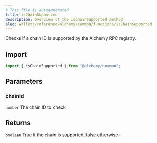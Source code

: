 ```yaml
---
# This file is autogenerated
title: isChainSupported
description: Overview of the isChainSupported method
slug: wallets/reference/alchemy/common/functions/isChainSupported
---
```


Checks if a chain ID is supported by the Alchemy RPC registry.

## Import

```ts
import { isChainSupported } from "@alchemy/common";
```

## Parameters

### chainId

`number`
The chain ID to check

## Returns

`boolean`
True if the chain is supported, false otherwise
